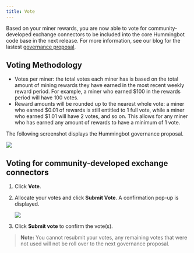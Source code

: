 ```yaml
---
title: Vote
---
```


Based on your miner rewards, you are now able to vote for community-developed exchange connectors to be included into the core Hummingbot code base in the next release. For more information, see our blog for the lastest [governance proposal](https://hummingbot.io/blog/tag/governance).

## Voting Methodology

- Votes per miner: the total votes each miner has is based on the total amount of mining rewards they have earned in the most recent weekly reward period. For example, a miner who earned \$100 in the rewards period will have 100 votes.
- Reward amounts will be rounded up to the nearest whole vote: a miner who earned $0.01 of rewards is still entitled to 1 full vote, while a miner who earned $1.01 will have 2 votes, and so on. This allows for any miner who has earned any amount of rewards to have a minimum of 1 vote.

The following screenshot displays the Hummingbot governance proposal.

![](/img/governance.png)

## Voting for community-developed exchange connectors

1. Click <b>Vote</b>.
2. Allocate your votes and click **Submit Vote**. A confirmation pop-up is displayed.

   ![](/img/governance-confirm.png)

3. Click **Submit vote** to confirm the vote(s).

> **Note:** You cannot resubmit your votes, any remaining votes that were not used will not be roll over to the next governance proposal.
